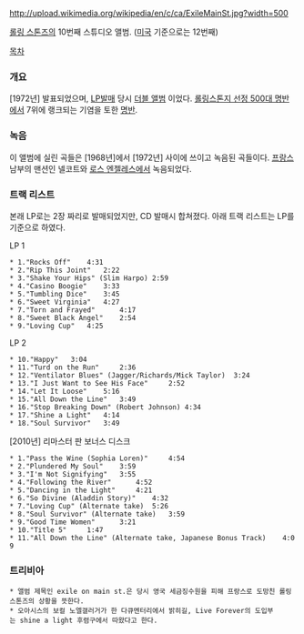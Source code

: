 http://upload.wikimedia.org/wikipedia/en/c/ca/ExileMainSt.jpg?width=500

[[롤링 스톤즈]]의 10번째 스튜디오 앨범. ([[미국]] 기준으로는 12번째)

[[목차]]
 
=== 개요 ===
[1972년] 발표되었으며, [[LP]]발매 당시 [[더블 앨범]] 이었다.
[[롤링스톤지 선정 500대 명반]]에서 7위에 랭크되는 기염을 토한 [[명반]].

=== 녹음 ===
이 앨범에 실린 곡들은 [1968년]에서 [1972년] 사이에 쓰이고 녹음된 곡들이다. [[프랑스]] 남부의 맨션인 넬코트와 [[로스 엔젤레스]]에서 녹음되었다.

=== 트랙 리스트 ===
본래 LP로는 2장 짜리로 발매되었지만, CD 발매시 합쳐졌다.
아래 트랙 리스트는 LP를 기준으로 하였다.

LP 1
 * 1."Rocks Off"  	4:31
 * 2."Rip This Joint"  	2:22
 * 3."Shake Your Hips" (Slim Harpo)	2:59
 * 4."Casino Boogie"  	3:33
 * 5."Tumbling Dice"  	3:45
 * 6."Sweet Virginia"  	4:27
 * 7."Torn and Frayed"  	4:17
 * 8."Sweet Black Angel"  	2:54
 * 9."Loving Cup"  	4:25

LP 2
 * 10."Happy"  	3:04
 * 11."Turd on the Run"  	2:36
 * 12."Ventilator Blues" (Jagger/Richards/Mick Taylor)	3:24
 * 13."I Just Want to See His Face"  	2:52
 * 14."Let It Loose"  	5:16
 * 15."All Down the Line"  	3:49
 * 16."Stop Breaking Down" (Robert Johnson)	4:34
 * 17."Shine a Light"  	4:14
 * 18."Soul Survivor"  	3:49

[2010년] 리마스터 판 보너스 디스크
 * 1."Pass the Wine (Sophia Loren)"  	4:54
 * 2."Plundered My Soul"  	3:59
 * 3."I'm Not Signifying"  	3:55
 * 4."Following the River"  	4:52
 * 5."Dancing in the Light"  	4:21
 * 6."So Divine (Aladdin Story)"  	4:32
 * 7."Loving Cup" (Alternate take)	5:26
 * 8."Soul Survivor" (Alternate take)	3:59
 * 9."Good Time Women"  	3:21
 * 10."Title 5"  	1:47
 * 11."All Down the Line" (Alternate take, Japanese Bonus Track)	4:09

=== 트리비아 ===
 * 앨범 제목인 exile on main st.은 당시 영국 세금징수원을 피해 프랑스로 도망친 롤링스톤즈의 상황을 뜻한다.
 * 오아시스의 보컬 노엘갤러거가 한 다큐멘터리에서 밝히길, Live Forever의 도입부는 shine a light 후렴구에서 따왔다고 한다. 
